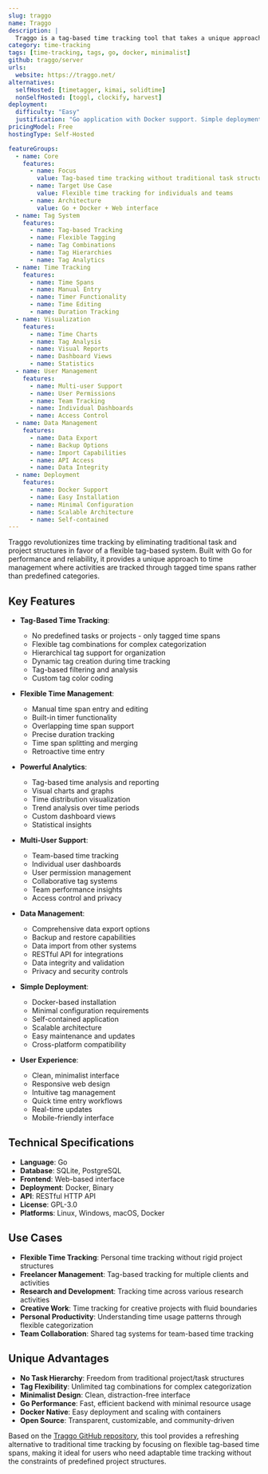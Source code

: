 ```yaml
---
slug: traggo
name: Traggo
description: |
  Traggo is a tag-based time tracking tool that takes a unique approach to time management. Instead of traditional tasks and projects, Traggo focuses on tagged time spans, providing flexible and powerful time tracking capabilities for individuals and teams.
category: time-tracking
tags: [time-tracking, tags, go, docker, minimalist]
github: traggo/server
urls:
  website: https://traggo.net/
alternatives:
  selfHosted: [timetagger, kimai, solidtime]
  nonSelfHosted: [toggl, clockify, harvest]
deployment:
  difficulty: "Easy"
  justification: "Go application with Docker support. Simple deployment with minimal configuration required."
pricingModel: Free
hostingType: Self-Hosted

featureGroups:
  - name: Core
    features:
      - name: Focus
        value: Tag-based time tracking without traditional task structure
      - name: Target Use Case
        value: Flexible time tracking for individuals and teams
      - name: Architecture
        value: Go + Docker + Web interface
  - name: Tag System
    features:
      - name: Tag-based Tracking
      - name: Flexible Tagging
      - name: Tag Combinations
      - name: Tag Hierarchies
      - name: Tag Analytics
  - name: Time Tracking
    features:
      - name: Time Spans
      - name: Manual Entry
      - name: Timer Functionality
      - name: Time Editing
      - name: Duration Tracking
  - name: Visualization
    features:
      - name: Time Charts
      - name: Tag Analysis
      - name: Visual Reports
      - name: Dashboard Views
      - name: Statistics
  - name: User Management
    features:
      - name: Multi-user Support
      - name: User Permissions
      - name: Team Tracking
      - name: Individual Dashboards
      - name: Access Control
  - name: Data Management
    features:
      - name: Data Export
      - name: Backup Options
      - name: Import Capabilities
      - name: API Access
      - name: Data Integrity
  - name: Deployment
    features:
      - name: Docker Support
      - name: Easy Installation
      - name: Minimal Configuration
      - name: Scalable Architecture
      - name: Self-contained
---
```


Traggo revolutionizes time tracking by eliminating traditional task and project structures in favor of a flexible tag-based system. Built with Go for performance and reliability, it provides a unique approach to time management where activities are tracked through tagged time spans rather than predefined categories.

## Key Features

- **Tag-Based Time Tracking**:

  - No predefined tasks or projects - only tagged time spans
  - Flexible tag combinations for complex categorization
  - Hierarchical tag support for organization
  - Dynamic tag creation during time tracking
  - Tag-based filtering and analysis
  - Custom tag color coding

- **Flexible Time Management**:

  - Manual time span entry and editing
  - Built-in timer functionality
  - Overlapping time span support
  - Precise duration tracking
  - Time span splitting and merging
  - Retroactive time entry

- **Powerful Analytics**:

  - Tag-based time analysis and reporting
  - Visual charts and graphs
  - Time distribution visualization
  - Trend analysis over time periods
  - Custom dashboard views
  - Statistical insights

- **Multi-User Support**:

  - Team-based time tracking
  - Individual user dashboards
  - User permission management
  - Collaborative tag systems
  - Team performance insights
  - Access control and privacy

- **Data Management**:

  - Comprehensive data export options
  - Backup and restore capabilities
  - Data import from other systems
  - RESTful API for integrations
  - Data integrity and validation
  - Privacy and security controls

- **Simple Deployment**:

  - Docker-based installation
  - Minimal configuration requirements
  - Self-contained application
  - Scalable architecture
  - Easy maintenance and updates
  - Cross-platform compatibility

- **User Experience**:
  - Clean, minimalist interface
  - Responsive web design
  - Intuitive tag management
  - Quick time entry workflows
  - Real-time updates
  - Mobile-friendly interface

## Technical Specifications

- **Language**: Go
- **Database**: SQLite, PostgreSQL
- **Frontend**: Web-based interface
- **Deployment**: Docker, Binary
- **API**: RESTful HTTP API
- **License**: GPL-3.0
- **Platforms**: Linux, Windows, macOS, Docker

## Use Cases

- **Flexible Time Tracking**: Personal time tracking without rigid project structures
- **Freelancer Management**: Tag-based tracking for multiple clients and activities
- **Research and Development**: Tracking time across various research activities
- **Creative Work**: Time tracking for creative projects with fluid boundaries
- **Personal Productivity**: Understanding time usage patterns through flexible categorization
- **Team Collaboration**: Shared tag systems for team-based time tracking

## Unique Advantages

- **No Task Hierarchy**: Freedom from traditional project/task structures
- **Tag Flexibility**: Unlimited tag combinations for complex categorization
- **Minimalist Design**: Clean, distraction-free interface
- **Go Performance**: Fast, efficient backend with minimal resource usage
- **Docker Native**: Easy deployment and scaling with containers
- **Open Source**: Transparent, customizable, and community-driven

Based on the [Traggo GitHub repository](https://github.com/traggo/server), this tool provides a refreshing alternative to traditional time tracking by focusing on flexible tag-based time spans, making it ideal for users who need adaptable time tracking without the constraints of predefined project structures.
